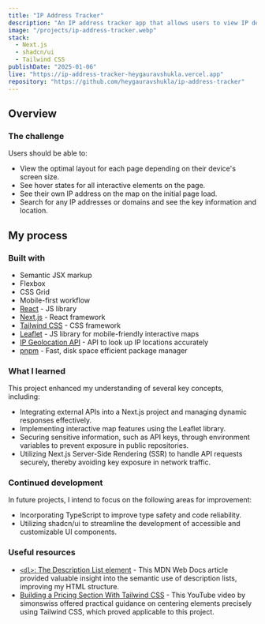 ```yaml
---
title: "IP Address Tracker"
description: "An IP address tracker app that allows users to view IP details of any IP address and view the location on the interactive map."
image: "/projects/ip-address-tracker.webp"
stack:
  - Next.js
  - shadcn/ui
  - Tailwind CSS
publishDate: "2025-01-06"
live: "https://ip-address-tracker-heygauravshukla.vercel.app"
repository: "https://github.com/heygauravshukla/ip-address-tracker"
---
```


## Overview

### The challenge

Users should be able to:

- View the optimal layout for each page depending on their device's screen size.
- See hover states for all interactive elements on the page.
- See their own IP address on the map on the initial page load.
- Search for any IP addresses or domains and see the key information and location.

## My process

### Built with

- Semantic JSX markup
- Flexbox
- CSS Grid
- Mobile-first workflow
- [React](https://reactjs.org/) - JS library
- [Next.js](https://nextjs.org/) - React framework
- [Tailwind CSS](https://tailwindcss.com/) - CSS framework
- [Leaflet](https://leafletjs.com/) - JS library for mobile-friendly interactive maps
- [IP Geolocation API](https://geo.ipify.org/) - API to look up IP locations accurately
- [pnpm](https://pnpm.io/) - Fast, disk space efficient package manager

### What I learned

This project enhanced my understanding of several key concepts, including:

- Integrating external APIs into a Next.js project and managing dynamic responses effectively.
- Implementing interactive map features using the Leaflet library.
- Securing sensitive information, such as API keys, through environment variables to prevent exposure in public repositories.
- Utilizing Next.js Server-Side Rendering (SSR) to handle API requests securely, thereby avoiding key exposure in network traffic.

### Continued development

In future projects, I intend to focus on the following areas for improvement:

- Incorporating TypeScript to improve type safety and code reliability.
- Utilizing shadcn/ui to streamline the development of accessible and customizable UI components.

### Useful resources

- [`<dl>`: The Description List element](https://developer.mozilla.org/en-US/docs/Web/HTML/Element/dl) - This MDN Web Docs article provided valuable insight into the semantic use of description lists, improving my HTML structure.
- [Building a Pricing Section With Tailwind CSS](https://youtu.be/WMGFQwewVa4?si=H4ppVgT8QCyGIopa&t=385) - This YouTube video by simonswiss offered practical guidance on centering elements precisely using Tailwind CSS, which proved applicable to this project.
